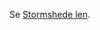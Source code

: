 {{title:Stormshede}}
{{author:Laura Holmegaard}}
{{timestamp:2009-09-19T19:09:29Z}}
{{copyright:Stormshede}}
Se [[Stormshede len]].